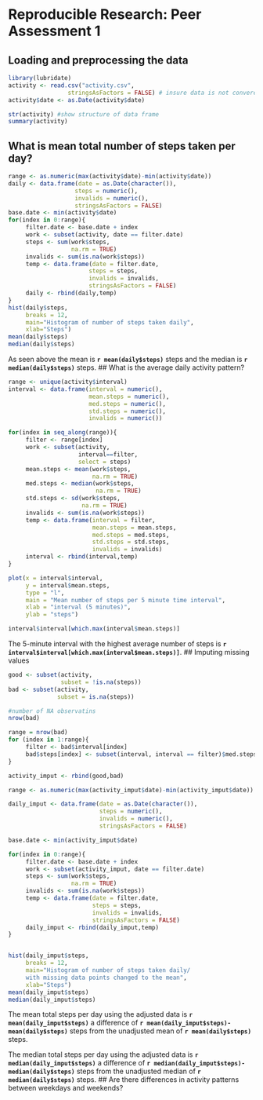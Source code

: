 Reproducible Research: Peer Assessment 1
=========================================


## Loading and preprocessing the data
```r
library(lubridate)
activity <- read.csv("activity.csv",
                 stringsAsFactors = FALSE) # insure data is not converect to a factor
activity$date <- as.Date(activity$date)

str(activity) #show structure of data frame
summary(activity)
```
## What is mean total number of steps taken per day?
```r
range <- as.numeric(max(activity$date)-min(activity$date))
daily <- data.frame(date = as.Date(character()),
                   steps = numeric(),
                   invalids = numeric(),
                   stringsAsFactors = FALSE)
base.date <- min(activity$date)
for(index in 0:range){
     filter.date <- base.date + index
     work <- subset(activity, date == filter.date)
     steps <- sum(work$steps,
                  na.rm = TRUE)
     invalids <- sum(is.na(work$steps))
     temp <- data.frame(date = filter.date,
                       steps = steps,
                       invalids = invalids,
                       stringsAsFactors = FALSE)
     daily <- rbind(daily,temp)
}
hist(daily$steps,
     breaks = 12,
     main="Histogram of number of steps taken daily",
     xlab="Steps")
mean(daily$steps)
median(daily$steps)
```
As seen above the mean is **`r mean(daily$steps)`** steps and the median is 
**`r median(daily$steps)`** steps.
## What is the average daily activity pattern?
```r

range <- unique(activity$interval)
interval <- data.frame(interval = numeric(),
                       mean.steps = numeric(),
                       med.steps = numeric(),
                       std.steps = numeric(),
                       invalids = numeric())

for(index in seq_along(range)){
     filter <- range[index]
     work <- subset(activity, 
                    interval==filter,
                    select = steps)
     mean.steps <- mean(work$steps,
                        na.rm = TRUE)
     med.steps <- median(work$steps,
                         na.rm = TRUE)
     std.steps <- sd(work$steps,
                     na.rm = TRUE)
     invalids <- sum(is.na(work$steps))
     temp <- data.frame(interval = filter,
                        mean.steps = mean.steps,
                        med.steps = med.steps,
                        std.steps = std.steps,
                        invalids = invalids)
     interval <- rbind(interval,temp)
}

plot(x = interval$interval,
     y = interval$mean.steps,
     type = "l",
     main = "Mean number of steps per 5 minute time interval",
     xlab = "interval (5 minutes)",
     ylab = "steps")

interval$interval[which.max(interval$mean.steps)]
```
The 5-minute interval with the highest average number of steps is
**`r interval$interval[which.max(interval$mean.steps)]`**.
## Imputing missing values
```r

good <- subset(activity,
               subset = !is.na(steps))
bad <- subset(activity,
              subset = is.na(steps))

#number of NA observatins
nrow(bad)

range = nrow(bad)
for (index in 1:range){
     filter <- bad$interval[index]
     bad$steps[index] <- subset(interval, interval == filter)$med.steps
}

activity_imput <- rbind(good,bad)

range <- as.numeric(max(activity_imput$date)-min(activity_imput$date))

daily_imput <- data.frame(date = as.Date(character()),
                          steps = numeric(),
                          invalids = numeric(),
                          stringsAsFactors = FALSE)

base.date <- min(activity_imput$date)

for(index in 0:range){
     filter.date <- base.date + index
     work <- subset(activity_imput, date == filter.date)
     steps <- sum(work$steps,
                  na.rm = TRUE)
     invalids <- sum(is.na(work$steps))
     temp <- data.frame(date = filter.date,
                        steps = steps,
                        invalids = invalids,
                        stringsAsFactors = FALSE)
     daily_imput <- rbind(daily_imput,temp)
}


hist(daily_imput$steps,
     breaks = 12,
     main="Histogram of number of steps taken daily/
     with missing data points changed to the mean",
     xlab="Steps")
mean(daily_imput$steps)
median(daily_imput$steps)

```
The mean total steps per day using the adjusted data is **`r mean(daily_imput$steps)`**
a difference of **`r mean(daily_imput$steps)-mean(daily$steps)`** steps from the 
unadjusted mean of **`r mean(daily$steps)`** steps.

The median total steps per day using the adjusted data is **`r median(daily_imput$steps)`**
a difference of **`r median(daily_imput$steps)-median(daily$steps)`** steps from the
unadjusted median of **`r median(daily$steps)`** steps.
## Are there differences in activity patterns between weekdays and weekends?
